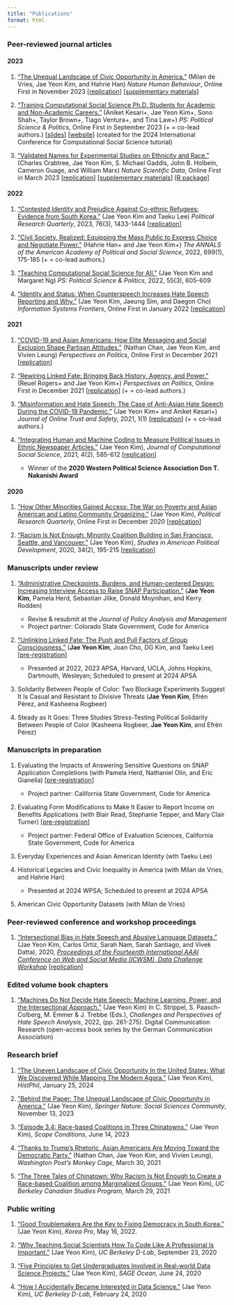 ```yaml
---
title: "Publications"
format: html
---
```


### Peer-reviewed journal articles

#### 2023 

1.  ["The Unequal Landscape of Civic Opportunity in America."](https://www.nature.com/articles/s41562-023-01743-1?utm_campaign=related_content&utm_source=SOCIAL&utm_medium=communities) (Milan de Vries, Jae Yeon Kim, and Hahrie Han) *Nature Human Behaviour*, Online First in November 2023 \[[replication](https://github.com/snfagora/map_civic_opportunity/tree/main)\] [\[supplementary materials\]](https://static-content.springer.com/esm/art%3A10.1038%2Fs41562-023-01743-1/MediaObjects/41562_2023_1743_MOESM1_ESM.pdf)

2.  ["Training Computational Social Science Ph.D. Students for Academic and Non-Academic Careers."](https://www.cambridge.org/core/journals/ps-political-science-and-politics/article/training-computational-social-science-phd-students-for-academic-and-nonacademic-careers/1455690939833B9FFCAC664D4E412057?utm_source=hootsuite&utm_medium=twitter&utm_campaign=PSC_Sep23) (Aniket Kesari+, Jae Yeon Kim+, Sono Shah+, Taylor Brown+, Tiago Ventura+, and Tina Law+) *PS: Political Science & Politics*, Online First in September 2023 (+ = co-lead authors.) \[[slides](slides/training_css_phd.pdf)\] \[[website](https://github.com/jaeyk/ic2s2-training-css-tutorial)\] (created for the 2024 International Conference for Computational Social Science tutorial)

3.  ["Validated Names for Experimental Studies on Ethnicity and Race."](https://www.nature.com/articles/s41597-023-01947-0#Sec10) (Charles Crabtree, Jae Yeon Kim, S. Michael Gaddis, John B. Holbein, Cameron Guage, and William Marx) *Nature Scientific Data*, Online First in March 2023 \[[replication](https://github.com/jaeyk/validated_names)\] [\[supplementary materials\]](https://static-content.springer.com/esm/art%3A10.1038%2Fs41597-023-01947-0/MediaObjects/41597_2023_1947_MOESM1_ESM.pdf) [\[R package\]](https://github.com/jaeyk/validatednamesr)

#### 2022 

1.  ["Contested Identity and Prejudice Against Co-ethnic Refugees: Evidence from South Korea."](https://journals.sagepub.com/doi/10.1177/10659129221144248) (Jae Yeon Kim and Taeku Lee) *Political Research Quarterly*, 2023, 76(3), 1433-1444 \[[replication](https://github.com/jaeyk/contested-identity)\]

2.  ["Civil Society, Realized: Equipping the Mass Public to Express Choice and Negotiate Power."](https://journals.sagepub.com/doi/full/10.1177/00027162221077471) (Hahrie Han+ and Jae Yeon Kim+) *The ANNALS of the American Academy of Political and Social Science*, 2022, 699(1), 175-185 (+ = co-lead authors.)

3.  ["Teaching Computational Social Science for All."](https://www.cambridge.org/core/journals/ps-political-science-and-politics/article/abs/teaching-computational-social-science-for-all/66EAB886BCF21C647E2387051D6A9BEF) (Jae Yeon Kim and Margaret Ng) *PS: Political Science & Politics*, 2022, 55(3), 605-609

4.  ["Identity and Status: When Counterspeech Increases Hate Speech Reporting and Why."](https://link.springer.com/article/10.1007/s10796-021-10229-2) (Jae Yeon Kim, Jaeung Sim, and Daegon Cho) *Information Systems Frontiers*, Online First in January 2022 \[[replication](https://github.com/jaeyk/status_identity_hate_speech_reporting)\]

#### 2021

1.  ["COVID-19 and Asian Americans: How Elite Messaging and Social Exclusion Shape Partisan Attitudes."](https://t.co/4Axd0gEQns) (Nathan Chan, Jae Yeon Kim, and Vivien Leung) *Perspectives on Politics*, Online First in December 2021 \[[replication](https://github.com/jaeyk/covid19antiasian/)\]

2.  ["Rewiring Linked Fate: Bringing Back History, Agency, and Power."](https://www.cambridge.org/core/journals/perspectives-on-politics/article/rewiring-linked-fate-bringing-back-history-agency-and-power/CF08421CA51138DF922AB05F056E80B7) (Reuel Rogers+ and Jae Yeon Kim+) *Perspectives on Politics*, Online First in December 2021 \[[replication](https://github.com/jaeyk/linked_fate_review/)\] (+ = co-lead authors.)

3. ["Misinformation and Hate Speech: The Case of Anti-Asian Hate Speech During the COVID-19 Pandemic."](https://tsjournal.org/index.php/jots/article/view/13/5) (Jae Yeon Kim+ and Aniket Kesari+) *Journal of Online Trust and Safety*, 2021, 1(1) \[[replication](https://github.com/jaeyk/asian_hate_misinformation)\] (+ = co-lead authors.)

4. ["Integrating Human and Machine Coding to Measure Political Issues in Ethnic Newspaper Articles."](https://link.springer.com/article/10.1007/s42001-020-00097-2) (Jae Yeon Kim), *Journal of Computational Social Science*, 2021, 4(2), 585-612 \[[replication](https://github.com/jaeyk/content-analysis-for-evaluating-ML-performances)\]

    - Winner of the **2020 Western Political Science Association Don T. Nakanishi Award**

#### 2020

1. ["How Other Minorities Gained Access: The War on Poverty and Asian American and Latino Community Organizing."](https://journals.sagepub.com/doi/10.1177/1065912920983456) (Jae Yeon Kim), *Political Research Quarterly*, Online First in December 2020 \[[replication](https://github.com/jaeyk/regression-analysis-with-time-series-data)\]

2. ["Racism Is Not Enough: Minority Coalition Building in San Francisco, Seattle, and Vancouver."](https://www.cambridge.org/core/journals/studies-in-american-political-development/article/racism-is-not-enough-minority-coalition-building-in-san-francisco-seattle-and-vancouver/7557642023E744D2E0FA68D800C8E08E) (Jae Yeon Kim), *Studies in American Political Development*, 2020, 34(2), 195-215 \[[replication](https://github.com/jaeyk/analyzing-archival-data)\]

### Manuscripts under review

1. ["Administrative Checkpoints, Burdens, and Human-centered Design: Increasing Interview Access to Raise SNAP Participation."](https://livejohnshopkins-my.sharepoint.com/:b:/g/personal/jkim638_jh_edu/Eb5AitEE7fpFlU_3ZqmmQzYBMQSBujo_j5mxvFVoZaNnZA?e=kPwOY3)  (**Jae Yeon Kim**, Pamela Herd, Sebastian Jilke, Donald Moynihan, and Kerry Rodden)  
    - Revise & resubmit at the *Journal of Policy Analysis and Management*  
    - Project partner: Colorado State Government, Code for America

2. ["Unlinking Linked Fate: The Push and Pull Factors of Group Consciousness."](https://preprints.apsanet.org/engage/apsa/article-details/66a0e31b01103d79c57b3824) (**Jae Yeon Kim**, Joan Cho, DG Kim, and Taeku Lee) [[pre-registration](https://osf.io/vgau7/?view_only=802a2e1a7c344231ac1588a54a6df8fa)] 
    - Presented at 2022, 2023 APSA, Harvard, UCLA, Johns Hopkins, Dartmouth, Wesleyan; Scheduled to present at 2024 APSA

3. Solidarity Between People of Color: Two Blockage Experiments Suggest It Is Casual and Resistant to Divisive Threats (**Jae Yeon Kim**, Efrén Pérez, and Kasheena Rogbeer)

4. Steady as It Goes: Three Studies Stress-Testing Political Solidarity Between People of Color (Kasheena Rogbeer, **Jae Yeon Kim**, and Efrén Pérez)

### Manuscripts in preparation

1. Evaluating the Impacts of Answering Sensitive Questions on SNAP Application Completions (with Pamela Herd, Nathaniel Olin, and Eric Gianella) [[pre-registration](https://aspredicted.org/D6P_BDS)]  
    - Project partner: California State Government, Code for America

2. Evaluating Form Modifications to Make It Easier to Report Income on Benefits Applications (with Blair Read, Stephanie Tepper, and Mary Clair Turner) [[pre-registration](https://www.socialscienceregistry.org/trials/13183)]  
    - Project partner: Federal Office of Evaluation Sciences, California State Government, Code for America

3. Everyday Experiences and Asian American Identity (wth Taeku Lee)

4. Historical Legacies and Civic Inequality in America (with Milan de Vries, and Hahrie Han)  
    - Presented at 2024 WPSA; Scheduled to present at 2024 APSA

5. American Civic Opportunity Datasets (with Milan de Vries)

### Peer-reviewed conference and workshop proceedings

1.  ["Intersectional Bias in Hate Speech and Abusive Language Datasets."](https://arxiv.org/abs/2005.05921) (Jae Yeon Kim, Carlos Ortiz, Sarah Nam, Sarah Santiago, and Vivek Datta), 2020, [*Proceedings of the Fourteenth International AAAI Conference on Web and Social Media (ICWSM), Data Challenge Workshop*](https://sites.google.com/view/icwsm2020datachallenge/home) \[[replication](https://github.com/jaeyk/intersectional-bias-in-ml)\]

### Edited volume book chapters

1.  ["Machines Do Not Decide Hate Speech: Machine Learning, Power, and the Intersectional Approach."](https://www.ssoar.info/ssoar/handle/document/86424) (Jae Yeon Kim) In C. Strippel, S. Paasch-Colberg, M. Emmer & J. Trebbe (Eds.), *Challenges and Perspectives of Hate Speech Analysis*, 2022, (pp. 261-275). Digital Communication Research (open-access book series by the German Communication Association)

### Research brief

1.  ["The Uneven Landscape of Civic Opportunity In the United States: What We Discovered While Mapping The Modern Agora."](https://histphil.org/2024/01/25/the-uneven-landscape-of-civic-opportunity-in-the-united-states-what-we-discovered-while-mapping-the-modern-agora/) (Jae Yeon Kim), *HistPhil*, January 25, 2024

2.  ["Behind the Paper: The Unequal Landscape of Civic Opportunity in America."](https://go.nature.com/45qrXpz) (Jae Yeon Kim), *Springer Nature: Social Sciences Community*, November 13, 2023

3.  ["Episode 3.4: Race-based Coalitions in Three Chinatowns."](https://www.scopeconditionspodcast.com/episodes/episode-34-comparing-asian-coalitions-across-three-chinatowns-with-jae-yeon-kim?fbclid=IwAR1_zGE57lmVDhg8uQA8FfDbdzOybB704Q2m0VQkkhfWtB7Asj29I_-mxPM) (Jae Yeon Kim), *Scope Conditions*, June 14, 2023

4.  ["Thanks to Trump's Rhetoric, Asian Americans Are Moving Toward the Democratic Party."](https://www.washingtonpost.com/politics/2021/03/30/thanks-trumps-rhetoric-asian-americans-are-moving-toward-democratic-party/?utm_campaign=wp_monkeycage&utm_medium=social&utm_source=twitter&tid=sm_tw_monkeycage) (Nathan Chan, Jae Yeon Kim, and Vivien Leung), *Washington Post's Monkey Cage*, March 30, 2021

5.  ["The Three Tales of Chinatown: Why Racism Is Not Enough to Create a Race-based Coalition among Marginalized Groups."](https://canada.berkeley.edu/three-tales-chinatown-why-racism-not-enough-create-race-based-coalition-among-marginalized-groups) (Jae Yeon Kim), *UC Berkeley Canadian Studies Program*, March 29, 2021

### Public writing

1.  ["Good Troublemakers Are the Key to Fixing Democracy in South Korea."](https://www.nknews.org/pro/good-troublemakers-are-the-key-to-fixing-democracy-in-south-korea/?t=1660440015387) (Jae Yeon Kim), *Korea Pro*, May 16, 2022.

2.  ["Why Teaching Social Scientists How To Code Like A Professional Is Important."](https://dlab.berkeley.edu/news/why-teaching-social-scientists-how-code-professional-important) (Jae Yeon Kim), *UC Berkeley D-Lab*, September 23, 2020

3.  ["Five Principles to Get Undergraduates Involved in Real-world Data Science Projects."](https://ocean.sagepub.com/blog/skills/5-principles-to-get-undergraduates-involved-in-real-world-data-science-projects) (Jae Yeon Kim), *SAGE Ocean*, June 24, 2020

4.  ["How I Accidentally Became Interested in Data Science."](https://dlab.berkeley.edu/news/how-i-accidentally-became-interested-data-science) (Jae Yeon Kim), *UC Berkeley D-Lab*, February 24, 2020
